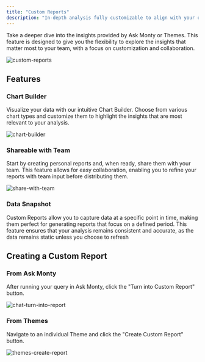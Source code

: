 ```yaml
---
title: "Custom Reports"
description: "In-depth analysis fully customizable to align with your objectives"
---
```


Take a deeper dive into the insights provided by Ask Monty or Themes. This feature is designed to give you the flexibility to explore the insights that matter most to your team, with a focus on customization and collaboration.

![custom-reports](/images/custom-reports/report-example.png)

## Features

### Chart Builder

Visualize your data with our intuitive Chart Builder. Choose from various chart types and customize them to highlight the insights that are most relevant to your analysis.

![chart-builder](/images/custom-reports/chart-builder.png)

### Shareable with Team

Start by creating personal reports and, when ready, share them with your team. This feature allows for easy collaboration, enabling you to refine your reports with team input before distributing them.

![share-with-team](/images/custom-reports/share-with-team.png)

### Data Snapshot

Custom Reports allow you to capture data at a specific point in time, making them perfect for generating reports that focus on a defined period. This feature ensures that your analysis remains consistent and accurate, as the data remains static unless you choose to refresh

## Creating a Custom Report

### From Ask Monty

After running your query in Ask Monty, click the "Turn into Custom Report" button.

![chat-turn-into-report](/images/custom-reports/chat-turn-into-report.png)

### From Themes

Navigate to an individual Theme and click the "Create Custom Report" button.

![themes-create-report](/images/custom-reports/themes-create-report.png)

